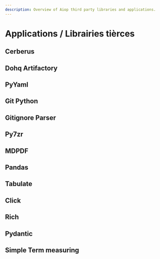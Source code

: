 ```yaml
---
description: Overview of Aiop third party libraries and applications.
---
```


# Applications / Librairies tièrces

## Cerberus

## Dohq Artifactory

## PyYaml

## Git Python

## Gitignore Parser

## Py7zr

## MDPDF

## Pandas

## Tabulate

## Click

## Rich

## Pydantic

## Simple Term measuring
